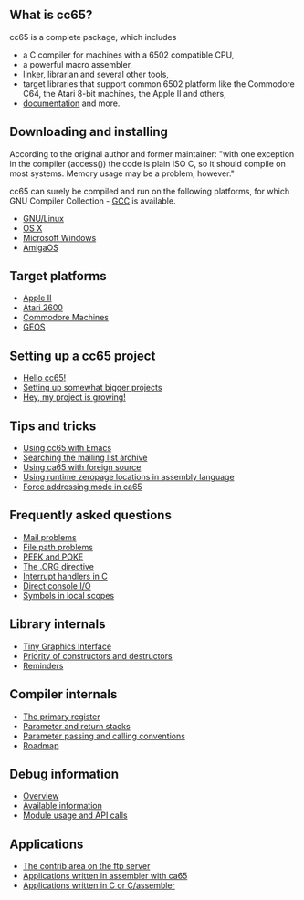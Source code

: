 == What is cc65? ==

cc65 is a complete package, which includes

* a C compiler for machines with a 6502 compatible CPU,
* a powerful macro assembler,
* linker, librarian and several other tools,
* target libraries that support common 6502 platform like the Commodore C64, the Atari 8-bit machines, the Apple II and others,
* [http://oliverschmidt.github.com/cc65/doc/ documentation] and more.

== Downloading and installing ==

According to the original author and former maintainer: "with one exception in the compiler (access()) the code is plain ISO C, so it should compile on most systems. Memory usage may be a problem, however."

cc65 can surely be compiled and run on the following platforms, for which GNU Compiler Collection - [http://gcc.gnu.org GCC] is available.

* [[GNU/Linux]]
* [[OS X]]
* [[Microsoft Windows]]
* [[AmigaOS]]

== Target platforms ==

* [[Apple II]]
* [[Atari 2600]]
* [[Commodore Machines]]
* [[GEOS]]

== Setting up a cc65 project ==

* [[Hello cc65!]]
* [[Bigger Projects|Setting up somewhat bigger projects]]
* [[Project Growing|Hey, my project is growing!]]

== Tips and tricks ==

* [[Using cc65 with Emacs]]
* [[Searching the mailing list archive]]
* [[Using ca65 with foreign source]]
* [[Using runtime zeropage locations in assembly language]]
* [[Force addressing mode in ca65]]

== Frequently asked questions ==

* [[Mail problems]]
* [[File path problems]]
* [[PEEK and POKE]]
* [[The .ORG directive]]
* [[Interrupt handlers in C]]
* [[Direct console I/O]]
* [[Symbols in local scopes]]

== Library internals ==

* [[Tiny Graphics Interface]]
* [[Priority of constructors and destructors]]
* [[Reminders]]

== Compiler internals ==

* [[The primary register]]
* [[Parameter and return stacks]]
* [[Parameter passing and calling conventions]]
* [[Roadmap]]

== Debug information ==

* [[debug-info-overview|Overview]]
* [[debug-info-data|Available information]]
* [[debug-info-module|Module usage and API calls]]

== Applications ==

* [[The contrib area on the ftp server]]
* [[Applications written in assembler with ca65]]
* [[Applications written in C or C/assembler]]